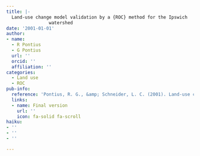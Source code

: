 ```yaml
---
title: |-
  Land-use change model validation by a {ROC} method for the Ipswich
                watershed
date: '2001-01-01'
author:
- name:
  - R Pontius
  - G Pontius
  url: ''
  orcid: ''
  affiliation: ''
categories:
  - Land use
  - ROC
pub-info:
  reference: 'Pontius, R. G., &amp; Schneider, L. C. (2001). Land-use change model validation by a ROC method for the Ipswich watershed. <em>Ecosystems &amp; Environment</em>, <em>85</em>(1&ndash;3), 239&ndash;248.'
  links:
  - name: Final version
    url: ''
    icon: fa-solid fa-scroll
haiku:
- ''
- ''
- ''

---
```

